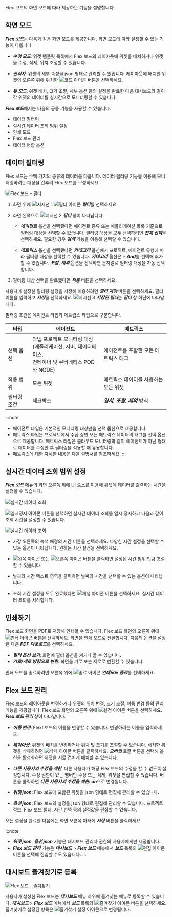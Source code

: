 
Flex 보드의 화면 모드에 따라 제공하는 기능을 설명합니다.

## 화면 모드

***Flex 보드***는 다음과 같은 화면 모드를 제공합니다. 화면 모드에 따라 설정할 수 있는 기능이 다릅니다.

* ***수정 모드***: 위젯 템플릿 목록에서 Flex 보드의 레이아웃에 위젯을 배치하거나 위젯을 수정, 삭제, 위치 조정할 수 있습니다.

* ***관리자***: 위젯의 세부 속성을 json 형태로 관리할 수 있습니다. 레이아웃에 배치한 위젯의 오른쪽 위에 위치한 ![코드 아이콘](/img/ico-custom-code.svg) 버튼을 선택하세요.

* ***뷰 모드***: 위젯 배치, 크기 조절, 세부 옵션 등의 설정을 완료한 다음 대시보드와 같이 각 위젯의 데이터를 실시간으로 모니터링할 수 있습니다.

***Flex 보드***에서는 다음의 공통 기능을 사용할 수 있습니다.

* 데이터 필터링
* 실시간 데이터 조회 범위 설정
* 인쇄 모드
* Flex 보드 관리
* 데이터 병합 옵션

## 데이터 필터링

Flex 보드는 수백 가지의 종류의 데이터를 다룹니다. 데이터 필터링 기능을 이용해 모니터링하려는 대상을 간추려 Flex 보드를 구성하세요.

![Flex 보드 - 필터](/img/flexboard-filter.png)

1. 화면 위에 ![지시선 1](/img/number-01.png) ![필터 아이콘](/img/ico-filter.svg) ***필터***를 선택하세요. 

1. 화면 왼쪽으로 ![지시선 2](/img/number-02.png) ***필터*** 창이 나타납니다.

    * ***에이전트*** 옵션을 선택했다면 에이전트 종류 또는 애플리케이션 목록 기준으로 필터링 대상을 선택할 수 있습니다. 필터링 대상을 모두 선택하려면 ***전체 선택***을 선택하세요. 필요한 경우 ***검색*** 기능을 이용해 선택할 수 있습니다.

    * ***메트릭스*** 옵션을 선택했다면 ***카테고리*** 옵션에서 프로젝트, 에이전트 유형에 따라 필터링 대상을 선택할 수 있습니다. ***카테고리*** 옵션은 ***+ And***를 선택해 추가할 수 있습니다. ***포함***, ***제외*** 옵션을 선택하면 문자열로 필터링 대상을 자동 선택합니다.

1. 필터링 대상 선택을 완료했다면 ***적용*** 버튼을 선택하세요. 

사용자가 설정한 필터링 설정을 저장해 이용하려면 ***필터 저장*** 버튼을 선택하세요. 필터 이름을 입력하고 ***저장***을 선택하세요. ![지시선 3](/img/number-03.png) ***저장된 필터***는 ***필터*** 창 하단에 나타납니다.

필터링 조건은 에이전트 타입과 메트립스 타입으로 구분합니다.

| 타입 | 에이전트 | 메트릭스 |
| ---- | -------- | -------- |
| 선택 옵션 | 와탭 프로젝트 모니터링 대상<br/>(애플리케이션, 서버, 데이터베이스,<br/>컨테이너 및 쿠버네티스 POD와 NODE) | 에이전트를 포함한 모든 메트릭스 태그 |
| 적용 범위 | 모든 위젯 | 메트릭스 데이터를 사용하는 모든 위젯 |
| 필터링 조건 | 체크박스 | ***일치***, ***포함***, ***제외*** 방식 |

:::note
* 에이전트 타입은 기본적인 모니터링 대상만을 선택 옵션으로 제공합니다.
* 메트릭스 타입은 프로젝트에서 수집 중인 모든 메트릭스 데이터의 태그를 선택 옵션으로 제공합니다. 메트릭스 타입은 클라우드 모니터링과 같이 에이전트가 아닌 형태로 데이터를 수집한 후 필터링을 적용할 때 유용합니다.
* 메트릭스에 대한 자세한 내용은 [다음 설명서](../metrics/metrics-intro)를 참조하세요.
:::

## 실시간 데이터 조회 범위 설정

***Flex 보드*** 메뉴의 화면 오른쪽 위에 UI 요소를 이용해 위젯에 데이터를 출력하는 시간을 설정할 수 있습니다.

![실시간 데이터 조회](/img/flexboard-time-set.png)

![일시정지 아이콘](/img/ico-pause.svg) 버튼을 선택하면 실시간 데이터 조회를 일시 정지하고 다음과 같이 조회 시간을 설정할 수 있습니다.

![실시간 데이터 조회](/img/flexboard-time-set-pause.png)

* 가장 오른쪽의 녹색 배경의 시간 버튼을 선택하세요. 다양한 시간 설정을 선택할 수 있는 옵션이 나타납니다. 원하는 시간 설정을 선택하세요.

* ![왼쪽 아이콘](/img/left-arrow.svg) 또는 ![오른쪽 아이콘](/img/right-arrow.svg) 버튼을 클릭하면 설정된 시간 범위 만큼 조절할 수 있습니다.

* 날짜와 시간 텍스트 영역을 클릭하면 날짜와 시간을 선택할 수 있는 옵션이 나타납니다.

* 조회 시간 설정을 모두 완료했다면 ![재생 아이콘](/img/ico-play-time.svg) 버튼을 선택하세요. 실시간 데이터 조회를 시작합니다.

## 인쇄하기

Flex 보드 화면을 PDF로 저장해 인쇄할 수 있습니다. Flex 보드 화면의 오른쪽 위에 ![인쇄 아이콘](/img/ico-print.svg) 버튼을 선택하세요. 화면을 인쇄 모드로 전환합니다. 다음의 옵션을 설정한 다음 ***PDF 다운로드***를 선택하세요.

* ***필터 옵션 보기***: 화면에 필터 옵션을 켜거나 끌 수 있습니다.
* ***가로/세로 방향으로 변환***: 화면을 가로 또는 세로로 변환할 수 있습니다.

인쇄 모드를 종료하려면 오른쪽 위에 ![종료 아이콘](/img/ico-close.svg) ***인쇄모드 종료***를 선택하세요.

## Flex 보드 관리

Flex 보드의 레이아웃을 변경하거나 위젯의 위치 변경, 크기 조절, 이름 변경 등의 관리 기능을 제공합니다. Flex 보드 화면의 오른쪽 위에 ![설정 아이콘](/img/ico-setting.svg) 버튼을 선택하세요. ***Flex 보드 관리*** 창이 나타납니다. 

* ***이름 변경***: Flext 보드의 이름을 변경할 수 있습니다. 변경하려는 이름을 입력하세요.

* ***레이아웃***: 위젯의 배치를 변경하거나 위치 및 크기를 조절할 수 있습니다. 배치한 위젯을 삭제하려면 ![삭제 아이콘](/img/ico-trash.svg) 버튼을 클릭하세요. ***오버랩*** 토글 버튼을 선택해 옵션을 활성화하면 위젯을 서로 겹치게 배치할 수 있습니다.

* ***다른 사용자의 수정을 제한***: 다른 사용자가 해당 Flex 보드의 수정을 할 수 없도록 설정합니다. 수정 권한이 있는 멤버만 수정 또는 삭제, 위젯을 편집할 수 있습니다. 버튼을 클릭하면 ***다른 사용자의 수정을 제한: on***으로 변경됩니다.

* ***위젯 json***: Flex 보드에 포함된 위젯을 json 형태로 편집해 관리할 수 있습니다.

* ***옵션 json***: Flex 보드의 설정을 json 형태로 편집해 관리할 수 있습니다. 프로젝트 정보, Flex 보드 필터, 시간 선택 등의 설정값을 편집할 수 있습니다.

모든 설정을 완료한 다음에는 화면 오른쪽 아래에 ***저장*** 버튼을 클릭하세요.

:::note
* ***위젯 json***, ***옵션 json*** 기능은 대시보드 관리자 권한의 사용자에게만 제공합니다.
* ***Flex 보드 관리*** 기능은 ***대시보드*** > ***Flex 보드*** 메뉴에서 ***보드*** 목록의 ![편집 아이콘](/img/ico-edit.svg) 버튼을 선택해 진입할 수도 있습니다.
:::

## 대시보드 즐겨찾기로 등록

![Flex 보드 - 즐겨찾기](/img/flexboard-favorite.png)

사용자가 생성한 Flex 보드는 ***대시보드*** 메뉴 하위에 즐겨찾는 메뉴로 등록할 수 있습니다. ***대시보드*** > ***Flex 보드*** 메뉴에서 ***보드*** 목록의 ![즐겨찾기 아이콘](/img/ico-favorite.svg) 버튼을 선택하세요. 즐겨찾기로 설정된 항목은 ![즐겨찾기 설정 아이콘](/img/ico-favorite-check.svg)으로 변경됩니다.